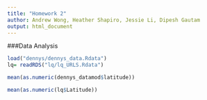 ```yaml
---
title: "Homework 2"
author: Andrew Wong, Heather Shapiro, Jessie Li, Dipesh Gautam
output: html_document
---
```


###Data Analysis
```r
load("dennys/dennys_data.Rdata")
lq= readRDS("lq/lq_URLS.Rdata")

mean(as.numeric(dennys_datamod$latitude))

mean(as.numeric(lq$Latitude))

```
